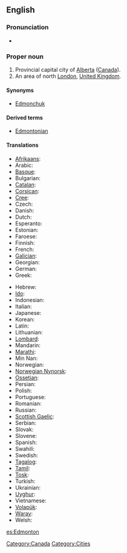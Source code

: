 ==English==
{{wikipedia|Edmonton}}
{{wikipedia|Edmonton, London}}

===Pronunciation===
* {{audio|en-ca-Edmonton.ogg|Audio (CA)}}

===Proper noun===
{{en-proper noun}}

# Provincial capital city of [[Alberta]] ([[Canada]]).
# An area of north [[London]], [[United Kingdom]].

====Synonyms====
* {{sense|Canada}} [[Edmonchuk]] {{qualifier|nickname|informal}}

====Derived terms====
* [[Edmontonian]]

====Translations====
{{trans-top|city in Canada}}
* [[Afrikaans]]: {{t|af|Edmonton}}
* Arabic: {{t|ar|أدمونتون|sc=Arab}}
* [[Basque]]: {{t|eu|Edmonton}}
* Bulgarian: {{t|bg|Едмънтън|sc=Cyrl}}
* [[Catalan]]: {{t|ca|Edmonton}}
* [[Corsican]]: {{t|co|Edmonton}}
* [[Cree]]: {{t|cr|ᐊᒥᐢᑲᐧᒋᐊᐧᐢᑲᐦᐃᑲᐣ|tr=amiskwaciwâskahikan|sc=Cans}}
* Czech: {{t|cs|Edmonton}}
* Danish: {{t|da|Edmonton}}
* Dutch: {{t|nl|Edmonton}}
* Esperanto: {{t|eo|Edmontono}}
* Estonian: {{t|et|Edmonton}}
* Faroese: {{t|fo|Edmonton}}
* Finnish: {{t|fi|Edmonton}}
* French: {{t|fr|Edmonton}}
* [[Galician]]: {{t|gl|Edmonton}}
* Georgian: {{t|ka|ედმონტონი|sc=Geor}}
* German: {{t|de|Edmonton}}
* Greek: {{t|el|Έντμοντον|sc=Grek}}
{{trans-mid}}
* Hebrew: {{t|he|אדמונטון|sc=Hebr}}
* [[Ido]]: {{t|io|Edmonton}}
* Indonesian: {{t|id|Edmonton}}
* Italian: {{t|it|Edmonton}}
* Japanese: {{t|ja|エドモントン|tr=Edomonton|sc=Jpan}}
* Korean: {{t|ko|에드먼턴|sc=Kore}}
* Latin: {{t|la|Edmundopolis}}
* Lithuanian: {{t|lt|Edmontonas}}
* [[Lombard]]: {{tø|lmo|Edmonton}}
* Mandarin: {{t|zh|埃德蒙顿|sc=Hani}}
* [[Marathi]]: {{t|mr|एडमंटन|sc=Deva}}
* Min Nan: {{t|zh-min-nan|Edmonton}}
* Norwegian: {{t|no|Edmonton}}
* [[Norwegian Nynorsk]]: {{t|nn|Edmonton}}
* [[Ossetian]]: {{tø|os|Эдмонтон|sc=Cyrl}}
* Persian: {{t|fa|ادمونتون|sc=fa-Arab}}
* Polish: {{t|pl|Edmonton}}
* Portuguese: {{t|pt|Edmonton}}
* Romanian: {{t|ro|Edmonton}}
* Russian: {{t|ru|Эдмонтон|tr=Edmonton|sc=Cyrl}}
* [[Scottish Gaelic]]: {{t|gd|Edmonton}}
* Serbian: {{t|sr|Едмонтон|tr=Edmonton|sc=Cyrl}}
* Slovak: {{t|sk|Edmonton}}
* Slovene: {{t|sl|Edmonton}}
* Spanish: {{t|es|Edmonton}}
* Swahili: {{t|sw|Edmonton}}
* Swedish: {{t|sv|Edmonton}}
* [[Tagalog]]: {{t|tl|Edmonton}}
* [[Tamil]]: {{t|ta|எட்மன்டன்|sc=Taml}}
* [[Tosk]]: {{t|als|Edmonton}}
* Turkish: {{t|tr|Edmonton}}
* Ukrainian: {{t|uk|Едмонтон|tr=Edmonton|sc=Cyrl}}
* [[Uyghur]]: {{t|ug|Édmonton|sc=ug-Arab}}
* Vietnamese: {{t|vi|Edmonton}}
* [[Volapük]]: {{t|vo|Edmonton}}
* [[Waray]]: {{tø|war|Edmonton}}
* Welsh: {{t|cy|Edmonton}}
{{trans-bottom}}

[[Category:Canada]]
[[Category:Cities]]

[[es:Edmonton]]